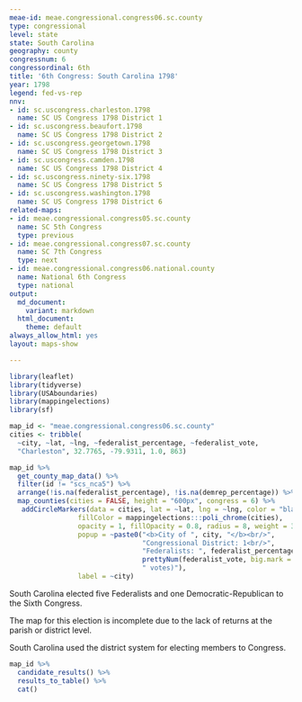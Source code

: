 ```yaml
---
meae-id: meae.congressional.congress06.sc.county
type: congressional
level: state
state: South Carolina
geography: county
congressnum: 6
congressordinal: 6th
title: '6th Congress: South Carolina 1798'
year: 1798
legend: fed-vs-rep
nnv:
- id: sc.uscongress.charleston.1798
  name: SC US Congress 1798 District 1
- id: sc.uscongress.beaufort.1798
  name: SC US Congress 1798 District 2
- id: sc.uscongress.georgetown.1798
  name: SC US Congress 1798 District 3
- id: sc.uscongress.camden.1798
  name: SC US Congress 1798 District 4
- id: sc.uscongress.ninety-six.1798
  name: SC US Congress 1798 District 5
- id: sc.uscongress.washington.1798
  name: SC US Congress 1798 District 6
related-maps:
- id: meae.congressional.congress05.sc.county
  name: SC 5th Congress
  type: previous
- id: meae.congressional.congress07.sc.county
  name: SC 7th Congress
  type: next
- id: meae.congressional.congress06.national.county
  name: National 6th Congress
  type: national
output:
  md_document:
    variant: markdown
  html_document:
    theme: default
always_allow_html: yes
layout: maps-show

---
```


```r
library(leaflet)
library(tidyverse)
library(USAboundaries)
library(mappingelections)
library(sf)

map_id <- "meae.congressional.congress06.sc.county"
cities <- tribble(
  ~city, ~lat, ~lng, ~federalist_percentage, ~federalist_vote,
  "Charleston", 32.7765, -79.9311, 1.0, 863)
```

<div class="map">

```r
map_id %>%
  get_county_map_data() %>%
  filter(id != "scs_nca5") %>% 
  arrange(!is.na(federalist_percentage), !is.na(demrep_percentage)) %>% 
  map_counties(cities = FALSE, height = "600px", congress = 6) %>% 
   addCircleMarkers(data = cities, lat = ~lat, lng = ~lng, color = "black",
                 fillColor = mappingelections:::poli_chrome(cities),
                 opacity = 1, fillOpacity = 0.8, radius = 8, weight = 3,
                 popup = ~paste0("<b>City of ", city, "</b><br/>",
                                 "Congressional District: 1<br/>",
                                 "Federalists: ", federalist_percentage * 100, "% (", 
                                 prettyNum(federalist_vote, big.mark = ","), 
                                 " votes)"),
                 label = ~city) 
```

</div>

South Carolina elected five Federalists and one Democratic-Republican to the Sixth Congress.

The map for this election is incomplete due to the lack of returns at the parish or district level.

South Carolina used the district system for electing members to Congress.

<div class="results-table">

```r
map_id %>%
  candidate_results() %>%
  results_to_table() %>%
  cat()
```

</div>
